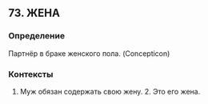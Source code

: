 ## 73. ЖЕНА
### Определение
Партнёр в браке женского пола. (Concepticon)

### Контексты
1. Муж обязан содержать свою жену. 2. Это его жена.


